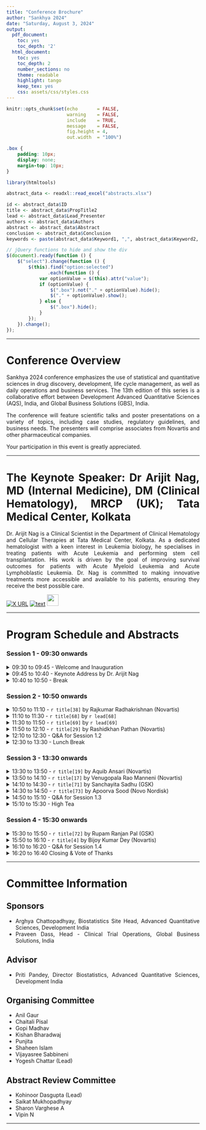 ```yaml
---
title: "Conference Brochure"
author: "Sankhya 2024"
date: "Saturday, August 3, 2024"
output:
  pdf_document:
    toc: yes
    toc_depth: '2'
  html_document:
    toc: yes
    toc_depth: 2
    number_sections: no
    theme: readable
    highlight: tango
    keep_tex: yes
    css: assets/css/styles.css
---
```


<style>
body {
text-align: justify}

.abstract-box {
  border: 1px solid #ddd;
  border-radius: 5px;
  padding: 15px;
  margin: 10px 0;
  background-color: #f9f9f9;
}
</style>

```r
knitr::opts_chunk$set(echo       = FALSE, 
                      warning    = FALSE, 
                      include    = TRUE, 
                      message    = FALSE, 
                      fig.height = 4, 
                      out.width  = "100%")
```

```css
.box {
    padding: 10px;
    display: none;
    margin-top: 10px;
}
```

```r
library(htmltools)

abstract_data <- readxl::read_excel("abstracts.xlsx")

id <- abstract_data$ID
title <- abstract_data$PropTitle2
lead <- abstract_data$Lead_Presenter
authors <- abstract_data$Authors
abstract <- abstract_data$Abstract
conclusion <- abstract_data$Conclusion
keywords <- paste(abstract_data$Keyword1, ",", abstract_data$Keyword2, ",", abstract_data$Keyword3)
```

```js
// jQuery functions to hide and show the div
$(document).ready(function () {
    $("select").change(function () {
        $(this).find("option:selected")
               .each(function () {
            var optionValue = $(this).attr("value");
            if (optionValue) {
                $(".box").not("." + optionValue).hide();
                $("." + optionValue).show();
            } else {
                $(".box").hide();
            }
        });
    }).change();
});
```

***

# Conference Overview

Sankhya 2024 conference emphasizes the use of statistical and quantitative sciences in drug discovery, development, life cycle management, as well as daily operations and business services. The 13th edition of this series is a collaborative effort between Development Advanced Quantitative Sciences (AQS), India, and Global Business Solutions (GBS), India.

The conference will feature scientific talks and poster presentations on a variety of topics, including case studies, regulatory guidelines, and business needs. The presenters will comprise associates from Novartis and other pharmaceutical companies.

Your participation in this event is greatly appreciated.

***

# The Keynote Speaker: Dr Arijit Nag, MD (Internal Medicine), DM (Clinical Hematology), MRCP (UK); Tata Medical Center, Kolkata

Dr. Arijit Nag is a Clinical Scientist in the Department of Clinical Hematology and Cellular Therapies at Tata Medical Center, Kolkata. As a dedicated hematologist with a keen interest in Leukemia biology, he specialises in treating patients with Acute Leukemia and performing stem cell transplantation. His work is driven by the goal of improving survival outcomes for patients with Acute Myeloid Leukemia and Acute Lymphoblastic Leukemia. Dr. Nag is committed to making innovative treatments more accessible and available to his patients, ensuring they receive the best possible care.

<!-- Twitter feed: @docarijit -->

<!-- LinkedIn profile: https://www.linkedin.com/in/arijit-nag-0135ba8a/ -->

<!-- Google scholar link: https://scholar.google.co.in/citations?user=dVeO-UoAAAAJ&hl=en -->

<!-- X (Twitter): [![X URL](https://img.shields.io/twitter/url/https/twitter.com/docarijit.svg?style=social&label=Follow%20%40docarijit)](https://x.com/docarijit) -->

<!-- LinkedIn: [![text](https://img.shields.io/badge/LinkedIn-0077B5?style=for-the-badge&logo=linkedin&logoColor=white)](https://www.linkedin.com/in/arijit-nag-0135ba8a/) -->

<!-- Google scholar: <a href="https://scholar.google.co.in/citations?user=dVeO-UoAAAAJ&hl=en"><img src="./assets/img/scholar.png" width="30"/></a> -->


[![X URL](https://img.shields.io/twitter/url/https/twitter.com/docarijit.svg?style=social&label=Follow%20%40docarijit)](https://x.com/docarijit) [![text](https://img.shields.io/badge/LinkedIn-0077B5?style=for-the-badge&logo=linkedin&logoColor=white)](https://www.linkedin.com/in/arijit-nag-0135ba8a/) <a href="https://scholar.google.co.in/citations?user=dVeO-UoAAAAJ&hl=en"><img src="./assets/img/scholar.png" width="30"/></a>



***

# Program Schedule and Abstracts {.tabset}

### Session 1 - 09:30 onwards

<details>
<summary>09:30 to 09:45 - Welcome and Inauguration</summary>
Welcome and Inauguration
</details>

<details>
<summary>09:45 to 10:40 - Keynote Address by Dr. Arijit Nag</summary>
**Title:** Harnessing the power of biostatistics in cancer medicine

**Speaker:** Dr Arijit Nag, Dr Arijit Nag, MD (Internal Medicine), DM (Clinical Hematology), MRCP (UK); Tata Medical Center, Kolkata 

**Abstract:** Biostatistics plays a crucial role in advancing cancer medicine by providing essential tools for designing studies, analyzing data, and interpreting results. Biostatistics is at the heart of cancer research, and we shall analyse its impact on clinical trials, epidemiological studies, and personalized medicine. By employing rigorous statistical techniques, researchers can identify risk factors, evaluate treatment efficacy, and optimize patient outcomes. 

Recent advancements, such as the application of machine learning and big data analytics, have further enhanced the capacity of biostatistics to address complex challenges in oncology. One such instance is the development of predictive models that guide treatment decisions and improve prognostic accuracy. Additionally, the use of bioinformatics in conjunction with biostatistics facilitates the integration of genomic data, enabling a more nuanced understanding of tumor behavior and patient heterogeneity. 

Collaborative efforts between biostatisticians and clinical researchers are essential for translating statistical findings into actionable insights. This partnership fosters the design of innovative trials, such as adaptive designs, which can respond dynamically to interim results, ultimately leading to more efficient drug development processes.

Harnessing the power of biostatistics in cancer medicine not only enhances the robustness of research findings but also paves the way for more personalised and effective therapeutic strategies. As the field continues to evolve, the synergy between biostatistics and cancer research will remain pivotal in shaping the future of oncology and improving patient care outcomes.
</details>

<details>
<summary>10:40 to 10:50 - Break</summary>
Break
</details>

### Session 2 - 10:50 onwards

<details>
<summary> 10:50 to 11:10 - `r title[38]` by Rajkumar Radhakrishnan (Novartis) </summary>
**Title:** `r title[38]`

**Author(s):** `r authors[38]`

**Abstract:** `r abstract[38]`

**Conclusions:** `r conclusion[38]`

**Keywords:** `r keywords[38]`
</details>

<details>
<summary> 11:10 to 11:30 - `r title[68]` by `r lead[68]` </summary>
**Title:** `r title[68]`

**Author(s):** `r authors[68]`

**Abstract:** `r abstract[68]`

**Conclusions:** `r conclusion[68]`

**Keywords:** `r keywords[68]`
</details>

<details>
<summary> 11:30 to 11:50 - `r title[69]` by `r lead[69]` </summary>
**Title:** `r title[69]`

**Author(s):** `r authors[69]`

**Abstract:** `r abstract[69]`

**Conclusions:** `r conclusion[69]`

**Keywords:** `r keywords[69]`
</details>

<details>
<summary> 11:50 to 12:10 - `r title[29]` by Rashidkhan Pathan (Novartis) </summary>
**Title:** `r title[29]`

**Author(s):** `r authors[29]`

**Abstract:** `r abstract[29]`

**Conclusions:** `r conclusion[29]`

**Keywords:** `r keywords[29]`
</details>

<details>
<summary> 12:10 to 12:30 - Q&A for Session 1.2 </summary>
Q&A for Session 1.2
</details>

<details>
<summary> 12:30 to 13:30 - Lunch Break </summary>
Lunch Break
</details>

### Session 3 - 13:30 onwards 

<details>
<summary> 13:30 to 13:50 - `r title[19]` by	Aquib Ansari (Novartis) </summary>
**Title:** `r title[19]`

**Author(s):** `r authors[19]`

**Abstract:** `r abstract[19]`

**Conclusions:** `r conclusion[19]`

**Keywords:** `r keywords[19]`
</details>

<details>
<summary> 13:50 to 14:10 - `r title[17]` by	Venugopala Rao Manneni (Novartis) </summary>
**Title:** `r title[17]`

**Author(s):** `r authors[17]`

**Abstract:** `r abstract[17]`

**Conclusions:** `r conclusion[17]`

**Keywords:** `r keywords[17]`
</details>

<details>
<summary> 14:10 to 14:30 - `r title[71]` by Sanchayita Sadhu (GSK) </summary>
**Title:** `r title[71]`

**Author(s):** `r authors[71]`

**Abstract:** `r abstract[71]`

**Conclusions:** `r conclusion[71]`

**Keywords:** `r keywords[71]`
</details>

<details>
<summary> 14:30 to 14:50 - `r title[73]` by Apoorva Sood (Novo Nordisk) </summary>
**Title:** `r title[73]`

**Author(s):** `r authors[73]`

**Abstract:** `r abstract[73]`

**Conclusions:** `r conclusion[73]`

**Keywords:** `r keywords[73]`
</details>

<details>
<summary> 14:50 to 15:10 - Q&A for Session 1.3 </summary>
Q&A for Session 1.3
</details>

<details>
<summary> 15:10 to 15:30 - High Tea </summary>
High Tea
</details>

### Session 4 - 15:30 onwards 

<details>
<summary> 15:30 to 15:50 - `r title[72]` by	Rupam Ranjan Pal (GSK) </summary>
**Title:** `r title[72]`

**Author(s):** `r authors[72]`

**Abstract:** `r abstract[72]`

**Conclusions:** `r conclusion[72]`

**Keywords:** `r keywords[72]`
</details>

<details>
<summary> 15:50 to 16:10 - `r title[4]` by Bijoy Kumar Dey (Novartis) </summary>
**Title:** `r title[4]`

**Author(s):** `r authors[4]`

**Abstract:** `r abstract[4]`

**Conclusions:** `r conclusion[4]`

**Keywords:** `r keywords[4]`
</details>

<details>
<summary> 16:10 to 16:20 - Q&A for Session 1.4 </summary>
Q&A for Session 1.4
</details>

<details>
<summary>16:20 to 16:40 Closing & Vote of Thanks</summary>
Closing & Vote of Thanks by Arghya Chattopadhyay
</details>

***

# Committee Information

## Sponsors
- Arghya Chattopadhyay, Biostatistics Site Head, Advanced Quantitative Sciences, Development India
- Praveen Dass, Head - Clinical Trial Operations, Global Business Solutions, India

## Advisor
- Priti Pandey, Director Biostatistics, Advanced Quantitative Sciences, Development India

## Organising Committee
- Anil Gaur
- Chaitali Pisal
- Gopi Madhav
- Kishan Bharadwaj
- Punjita
- Shaheen Islam
- Vijayasree Sabbineni
- Yogesh Chattar (Lead)

## Abstract Review Committee
- Kohinoor Dasgupta (Lead)
- Saikat Mukhopadhyay
- Sharon Varghese A
- Vipin N

***